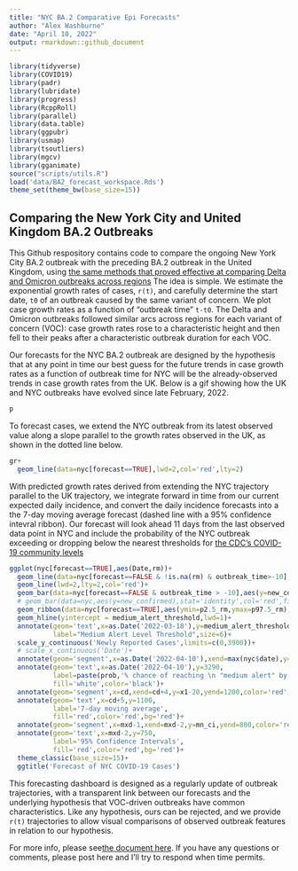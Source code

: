 ```yaml
---
title: "NYC BA.2 Comparative Epi Forecasts"
author: "Alex Washburne"
date: "April 10, 2022"
output: rmarkdown::github_document
---
```


```r
library(tidyverse)
library(COVID19)
library(padr)
library(lubridate)
library(progress)
library(RcppRoll)
library(parallel)
library(data.table)
library(ggpubr)
library(usmap)
library(tsoutliers)
library(mgcv)
library(gganimate)
source("scripts/utils.R")
load('data/BA2_forecast_workspace.Rds')
theme_set(theme_bw(base_size=15))
```

## Comparing the New York City and United Kingdom BA.2 Outbreaks

This Github respository contains code to compare the ongoing New York City BA.2 outbreak with the preceding BA.2 outbreak in the United Kingdom, using [the same methods that proved effective at comparing Delta and Omicron outbreaks across regions](https://www.medrxiv.org/content/10.1101/2022.01.14.22269288v1) 
The idea is simple. We estimate the exponential growth rates of cases, `r(t)`, and carefully determine the start date, `t0` of an outbreak caused by the same variant of concern. We plot case growth rates as a function of "outbreak time" `t-t0`. The Delta and Omicron outbreaks followed similar arcs across regions for each variant of concern (VOC): case growth rates rose to a characteristic height and then fell to their peaks after a characteristic outbreak duration for each VOC.

Our forecasts for the NYC BA.2 outbreak are designed by the hypothesis that at any point in time our best guess for the future trends in case growth rates as a function of outbreak time for NYC will be the already-observed trends in case growth rates from the UK. Below is a gif showing how the UK and NYC outbreaks have evolved since late February, 2022.

```r
p
```

To forecast cases, we extend the NYC outbreak from its latest observed value along a slope parallel to the growth rates observed in the UK, as shown in the dotted line below.

```r
gr+
  geom_line(data=nyc[forecast==TRUE],lwd=2,col='red',lty=2)
```

With predicted growth rates derived from extending the NYC trajectory parallel to the UK trajectory, we integrate forward in time from our current expected daily incidence, and convert the daily incidence forecasts into a the 7-day moving average forecast (dashed line with a 95% confidence intevral ribbon). Our forecast will look ahead 11 days from the last observed data point in NYC and include the probability of the NYC outbreak exceeding or dropping below the nearest thresholds for [the CDC's COVID-19 community levels](https://www.cdc.gov/coronavirus/2019-ncov/science/community-levels.html)

```r
ggplot(nyc[forecast==TRUE],aes(Date,rm))+
  geom_line(data=nyc[forecast==FALSE & !is.na(rm) & outbreak_time>-10],lwd=2,col='red')+
  geom_line(lwd=2,lty=2,col='red')+
  geom_bar(data=nyc[forecast==FALSE & outbreak_time > -10],aes(y=new_confirmed),col='red',fill='red',alpha=0.1,stat='identity')+
  # geom_bar(data=nyc,aes(y=new_confirmed),stat='identity',col='red',fill=rgb(1,0,0,0.3))+
  geom_ribbon(data=nyc[forecast==TRUE],aes(ymin=p2.5_rm,ymax=p97.5_rm),fill='red',alpha=0.2)+
  geom_hline(yintercept = medium_alert_threshold,lwd=1)+
  annotate(geom='text',x=as.Date('2022-03-18'),y=medium_alert_threshold+150,
           label="Medium Alert Level Threshold",size=6)+
  scale_y_continuous('Newly Reported Cases',limits=c(0,3900))+
  # scale_x_continuous('Date')+
  annotate(geom='segment',x=as.Date('2022-04-10'),xend=max(nyc$date),y=3120,yend=medium_alert_threshold)+
  annotate(geom='text',x=as.Date('2022-04-10'),y=3290,
           label=paste(prob,'% chance of reaching \n "medium alert" by ',max_date_char,sep=''),
           fill='white',color='black')+
  annotate(geom='segment',x=cd,xend=cd+4,y=x1-20,yend=1200,color='red',lwd=2)+
  annotate(geom='text',x=cd+5,y=1100,
           label='7-day moving average',
           fill='red',color='red',bg='red')+
  annotate(geom='segment',x=mxd-1,xend=mxd-2,y=mn_ci,yend=800,color='red',lwd=2,alpha=0.2)+
  annotate(geom='text',x=mxd-2,y=750,
           label='95% Confidence Intervals',
           fill='red',color='red',bg='red')+
  theme_classic(base_size=15)+
  ggtitle('Forecast of NYC COVID-19 Cases')
```

This forecasting dashboard is designed as a regularly update of outbreak trajectories, with a transparent link between our forecasts and the underlying hypothesis that VOC-driven outbreaks have common characteristics. Like any hypothesis, ours can be rejected, and we provide `r(t)` trajectories to allow visual comparisons of observed outbreak features in relation to our hypothesis.

For more info, please see[the document here](https://github.com/reptalex/NYC_BA2_dashboard/tree/main/docs). If you have any questions or comments, please post here and I'll try to respond when time permits.